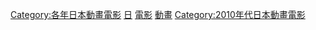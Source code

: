 {{Yearnav|日本動畫電影}}

[[Category:各年日本動畫電影|Category:各年日本動畫電影]]
[[Category:2017年動畫電影|日]]
[[Category:2017年日本動畫作品|電影]]
[[Category:2017年日本電影作品|動畫]]
[[Category:2010年代日本動畫電影|Category:2010年代日本動畫電影]]